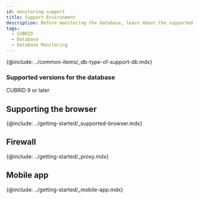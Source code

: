 ```yaml
---
id: monitoring-support
title: Support Environment
description: Before monitoring the database, learn about the supported database types.
tags:
  - CUBRID
  - Database
  - Database Monitoring
---
```


{@include: ../common-items/_db-type-of-support-db.mdx}  

### Supported versions for the database

CUBRID 9 or later

<!-- 
* Oracle 10g 버전 이상
* Tibero 5.x 버전 이상
* CUBRID 9 버전 이상
* Postgresql 9.2 버전 이상 / EDB PAS 9.2 버전 이상
* MSSQL - SQL Server 2005 버전 이상
* Altibase 6 버전 이상
* Redis 6.0.5 버전 이상
* MongoDB 4.2 버전 이상
-->

## Supporting the browser

{@include: ../getting-started/_supported-browser.mdx}  

## Firewall

{@include: ../getting-started/_proxy.mdx}

## Mobile app

{@include: ../getting-started/_mobile-app.mdx} 
